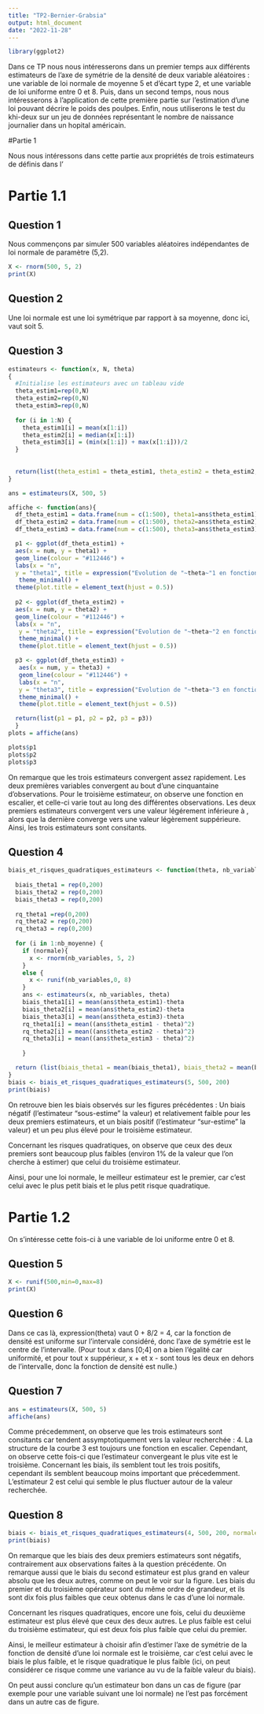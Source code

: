 ```yaml
---
title: "TP2-Bernier-Grabsia"
output: html_document
date: "2022-11-28"
---
```


```r
library(ggplot2)
```

Dans ce TP nous nous intéresserons dans un premier temps aux différents estimateurs de l'axe de symétrie de la densité de deux variable aléatoires : une variable de loi normale de moyenne 5 et d'écart type 2, et une variable de loi uniforme entre 0 et 8. Puis, dans un second temps, nous nous intéresserons à l'application de cette première partie sur l'estimation d'une loi pouvant décrire le poids des poulpes. Enfin, nous utiliserons le test du khi-deux sur un jeu de données représentant le nombre de naissance journalier dans un hopital américain.  

#Partie 1

Nous nous intéressons dans cette partie aux propriétés de trois estimateurs de \theta définis dans l'

# Partie 1.1

## Question 1

Nous commençons par simuler 500 variables aléatoires indépendantes de loi normale de paramètre (5,2).

```r
X <- rnorm(500, 5, 2)
print(X)
```
## Question 2

Une loi normale est une loi symétrique par rapport à sa moyenne, donc ici, \theta vaut \mu soit 5.

## Question 3

```r
estimateurs <- function(x, N, theta)
{
  #Initialise les estimateurs avec un tableau vide
  theta_estim1=rep(0,N) 
  theta_estim2=rep(0,N)
  theta_estim3=rep(0,N)
  
  for (i in 1:N) {
    theta_estim1[i] = mean(x[1:i])
    theta_estim2[i] = median(x[1:i])
    theta_estim3[i] = (min(x[1:i]) + max(x[1:i]))/2
  }
  
  
  return(list(theta_estim1 = theta_estim1, theta_estim2 = theta_estim2, theta_estim3 = theta_estim3))
}

ans = estimateurs(X, 500, 5)
```


```r
affiche <- function(ans){
  df_theta_estim1 = data.frame(num = c(1:500), theta1=ans$theta_estim1)
  df_theta_estim2 = data.frame(num = c(1:500), theta2=ans$theta_estim2)
  df_theta_estim3 = data.frame(num = c(1:500), theta3=ans$theta_estim3)

  p1 <- ggplot(df_theta_estim1) +
  aes(x = num, y = theta1) +
  geom_line(colour = "#112446") +
  labs(x = "n", 
  y = "theta1", title = expression("Evolution de "~theta~"1 en fonction du nombre de variables considérées")) +
   theme_minimal() +
  theme(plot.title = element_text(hjust = 0.5))
  
  p2 <- ggplot(df_theta_estim2) +
  aes(x = num, y = theta2) +
  geom_line(colour = "#112446") +
  labs(x = "n", 
   y = "theta2", title = expression("Evolution de "~theta~"2 en fonction du nombre de variables considérées")) +
   theme_minimal() +
   theme(plot.title = element_text(hjust = 0.5))

  p3 <- ggplot(df_theta_estim3) +
   aes(x = num, y = theta3) +
   geom_line(colour = "#112446") +
   labs(x = "n", 
   y = "theta3", title = expression("Evolution de "~theta~"3 en fonction du nombre de variables considérées")) +
   theme_minimal() +
   theme(plot.title = element_text(hjust = 0.5))

  return(list(p1 = p1, p2 = p2, p3 = p3))
  }
plots = affiche(ans)
```

```r
plots$p1
plots$p2
plots$p3
```


On remarque que les trois estimateurs convergent assez rapidement. Les deux premières variables convergent au bout d'une cinquantaine d'observations. Pour le troisième estimateur, on observe une fonction en escalier, et celle-ci varie tout au long des différentes observations. Les deux premiers estimateurs convergent vers une valeur légérement inférieure à \theta, alors que la dernière converge vers une valeur légèrement suppérieure. Ainsi, les trois estimateurs sont consitants.  

## Question 4

```r
biais_et_risques_quadratiques_estimateurs <- function(theta, nb_variables, nb_moyenne, normale = TRUE){
  
  biais_theta1 = rep(0,200)
  biais_theta2 = rep(0,200)
  biais_theta3 = rep(0,200)
  
  rq_theta1 =rep(0,200)
  rq_theta2 = rep(0,200)
  rq_theta3 = rep(0,200)
  
  for (i in 1:nb_moyenne) {
    if (normale){
      x <- rnorm(nb_variables, 5, 2)
    }
    else {
      x <- runif(nb_variables,0, 8)
    }
    ans <- estimateurs(x, nb_variables, theta)
    biais_theta1[i] = mean(ans$theta_estim1)-theta
    biais_theta2[i] = mean(ans$theta_estim2)-theta
    biais_theta3[i] = mean(ans$theta_estim3)-theta  
    rq_theta1[i] = mean((ans$theta_estim1 - theta)^2)
    rq_theta2[i] = mean((ans$theta_estim2 - theta)^2)
    rq_theta3[i] = mean((ans$theta_estim3 - theta)^2)
    
    }

  return (list(biais_theta1 = mean(biais_theta1), biais_theta2 = mean(biais_theta2), biais_theta3 = mean(biais_theta3), rq_theta1 = mean(rq_theta1), rq_theta2 = mean(rq_theta2), rq_theta3 = mean(rq_theta3)))
}  
biais <- biais_et_risques_quadratiques_estimateurs(5, 500, 200)
print(biais)
```
On retrouve bien les biais observés sur les figures précédentes : Un biais négatif (l'estimateur "sous-estime" la valeur) et relativement faible pour les deux premiers estimateurs, et un biais positif (l'estimateur "sur-estime" la valeur) et un peu plus élevé pour le troisième estimateur. 

Concernant les risques quadratiques, on observe que ceux des deux premiers sont beaucoup plus faibles (environ 1% de la valeur que l'on cherche à estimer) que celui du troisième estimateur. 

Ainsi, pour une loi normale, le meilleur estimateur est le premier, car c'est celui avec le plus petit biais et le plus petit risque quadratique.  

# Partie 1.2

On s'intéresse cette fois-ci à une variable de loi uniforme entre 0 et 8.

## Question 5

```r
X <- runif(500,min=0,max=8)
print(X)
```

## Question 6

Dans ce cas là, expression(theta) vaut 0 + 8/2 = 4, car la fonction de densité est uniforme sur l'intervale considéré, donc l'axe de symétrie est le centre de l'intervalle. (Pour tout x dans [0;4] on a bien l'égalité car uniformité, et pour tout x suppérieur, x + \theta et x - \theta sont tous les deux en dehors de l'intervalle, donc la fonction de densité est nulle.)
 
## Question 7

```r
ans = estimateurs(X, 500, 5)
affiche(ans)
```


Comme précedemment, on observe que les trois estimateurs sont consitants car tendent assymptotiquement vers la valeur recherchée : 4. La structure de la courbe 3 est toujours une fonction en escalier. Cependant, on observe cette fois-ci que l'estimateur convergeant le plus vite est le troisième. Concernant les biais, ils semblent tout les trois positifs, cependant ils semblent beaucoup moins important que précedemment. L'estimateur 2 est celui qui semble le plus fluctuer autour de la valeur recherchée. 

## Question 8

```r
biais <- biais_et_risques_quadratiques_estimateurs(4, 500, 200, normale = FALSE)
print(biais)
```
On remarque que les biais des deux premiers estimateurs sont négatifs, contrairement aux observations faites à la question précédente. On remarque aussi que le biais du second estimateur est plus grand en valeur absolu que les deux autres, comme on peut le voir sur la figure. Les biais du premier et du troisième opérateur sont du même ordre de grandeur, et ils sont dix fois plus faibles que ceux obtenus dans le cas d'une loi normale.

Concernant les risques quadratiques, encore une fois, celui du deuxième estimateur est plus élevé que ceux des deux autres. Le plus faible est celui du troisième estimateur, qui est deux fois plus faible que celui du premier.

Ainsi, le meilleur estimateur à choisir afin d'estimer l'axe de symétrie de la fonction de densité d'une loi normale est le troisième, car c'est celui avec le biais le plus faible, et le risque quadratique le plus faible (ici, on peut considérer ce risque comme une variance au vu de la faible valeur du biais).

On peut aussi conclure qu'un estimateur bon dans un cas de figure (par exemple pour une variable suivant une loi normale) ne l'est pas forcément dans un autre cas de figure. 
